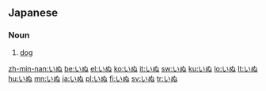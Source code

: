 ==Japanese==
===Noun===
{{ja-noun|h|rom=inu}}
# {{ja-def|犬}} [[dog]]

[[zh-min-nan:いぬ]]
[[be:いぬ]]
[[el:いぬ]]
[[ko:いぬ]]
[[it:いぬ]]
[[sw:いぬ]]
[[ku:いぬ]]
[[lo:いぬ]]
[[lt:いぬ]]
[[hu:いぬ]]
[[mn:いぬ]]
[[ja:いぬ]]
[[pl:いぬ]]
[[fi:いぬ]]
[[sv:いぬ]]
[[tr:いぬ]]